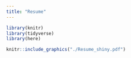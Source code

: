 ```yaml
---
title: "Resume"
---
```

```r
library(knitr)
library(tidyverse)
library(here)
```


```r
knitr::include_graphics("./Resume_shiny.pdf")
```